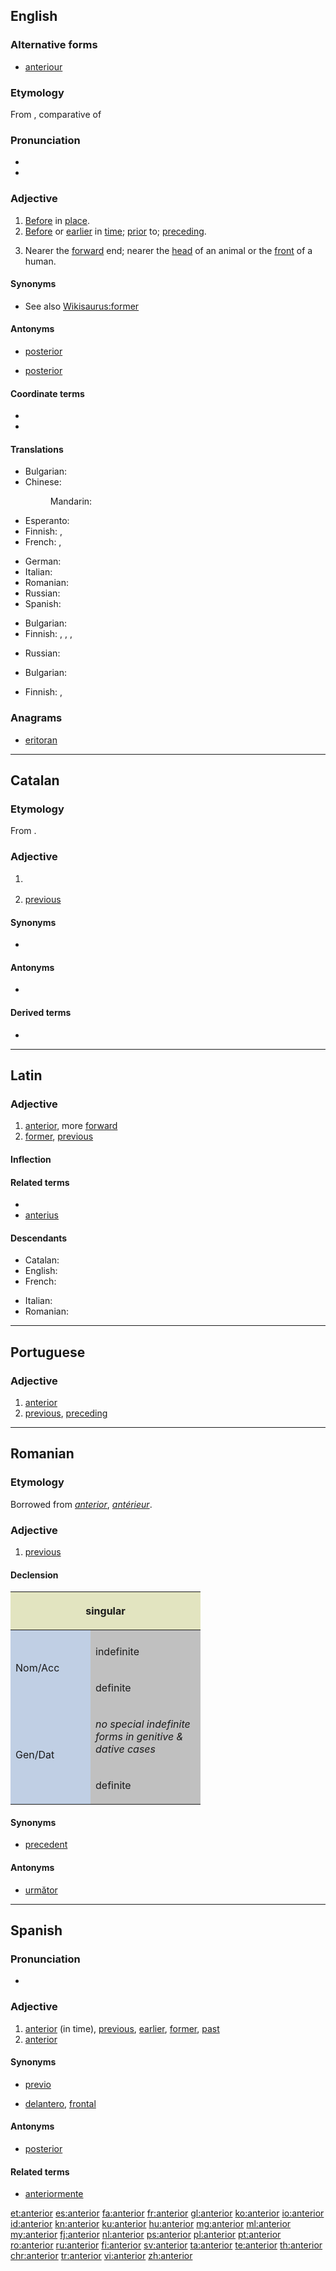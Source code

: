 ==English==

===Alternative forms===
* [[anteriour]] {{qualifier|obsolete}}

===Etymology===
From {{etyl|la|en}} {{term|anterior|lang=la}}, comparative of {{term|ante||forward, before|lang=la}}

===Pronunciation===
* {{audio|en-us-anterior.ogg|Audio (US)}}
* {{rhymes|ɪəriə(r)}}

===Adjective===
{{en-adj|-}}

# [[before|Before]] in [[place]].
# [[before|Before]] or [[earlier]] in [[time]]; [[prior]] to; [[preceding]].
# {{context|anatomy|lang=en}} Nearer the [[forward]] end; nearer the [[head]] of an animal or the [[front]] of a human.

====Synonyms====
* See also [[Wikisaurus:former]]

====Antonyms====
* {{sense|before in place}} [[posterior]]
* {{sense|anatomy}} [[posterior]]

====Coordinate terms====
* {{list:human anatomy direction adjectives/en}}
* {{list:dentistry location adjectives/en}}

====Translations====
{{trans-top|before in place}}
* Bulgarian: {{t+|bg|преден}}
* Chinese:
*: Mandarin: {{t|cmn|前面|tr=qiánmiàn de|alt=前面的|sc=Hani}}
* Esperanto: {{t-|eo|antaŭa}}
* Finnish: {{t+|fi|edellinen}}, {{t-|fi|lähempi}}
* French: {{t+|fr|antérieur}}, {{t+|fr|précédent}}
{{trans-mid}}
* German: {{t-|de|Vorder-}}
* Italian: {{t+|it|anteriore}}
* Romanian: {{t+|ro|anterior}}
* Russian: {{t+|ru|передний|tr=perédnij|sc=Cyrl}}
* Spanish: {{t+|es|anterior}}
{{trans-bottom}}

{{trans-top|before or earlier in time}}
* Bulgarian: {{t+|bg|предшестващ}}
* Finnish: {{t+|fi|edeltävä}}, {{t+|fi|aiempi}}, {{t+|fi|aikaisempi}}, {{t+|fi|edellinen}}
{{trans-mid}}
* Russian: {{t+|ru|предшествующий|tr=predšéstvujuščij|sc=Cyrl}}
{{trans-bottom}}

{{trans-top|anatomy: nearer the forward end}}
* Bulgarian: {{t+|bg|преден}}
{{trans-mid}}
* Finnish: {{t+|fi|etummainen}}, {{t-|fi|etu-}}
{{trans-bottom}}

===Anagrams===
* [[eritoran#English|eritoran]]
----
==Catalan==

===Etymology===
From {{etyl|la|ca}} {{term|anterior|lang=la}}.

===Adjective===
{{ca-adj|mf}}

# {{l/en|anterior}} {{gloss|before; preceeding}}
# [[previous]]

====Synonyms====
* {{l/ca|previ}}

====Antonyms====
* {{l/ca|posterior}}

====Derived terms====
* {{l/ca|anteriorment}}
----
==Latin==

===Adjective===
{{head|la|adjective|comparative of|ante|cat=adjective comparative forms}}

# [[#English|anterior]], more [[forward]]
# [[former]], [[previous]]

====Inflection====
{{la-decl-3rd-comp|anter}}

====Related terms====
* {{l|la|ante}}
* [[anterius]]

====Descendants====
{{top2}}
* Catalan: {{l/ca|anterior}}
* English: {{l/en|anterior}}
* French: {{l/fr|antérieur}}
{{mid2}}
* Italian: {{l|it|anteriore}}
* Romanian: {{l|ro|anterior}}
{{bottom}}
----
==Portuguese==

===Adjective===
{{pt-adj|pl=anteriores}}

# [[#English|anterior]]
# [[previous]], [[preceding]]
----

==Romanian==

===Etymology===
Borrowed from {{etyl|la|ro}} ''[[#Latin|anterior]]'', {{etyl|fr|ro}} ''[[antérieur]]''.

===Adjective===
{{ro-adj|4}}

# [[previous]]

====Declension====
<center>
{| style="background:#F0F0F0"

|-
! colspan="4" style="background:#e2e4c0" | singular
! colspan="2" style="background:#e2e4c0" | plural

|-
! rowspan="3" style="height:5em;width:7em;background:#c0cfe4" | Nom/Acc
| style="background:#C0C0C0" |
! style="width:12em;background:#C0C0C0" | masculine & neuter
! style="width:12em;background:#C0C0C0" | feminine
! style="width:12em;background:#C0C0C0" | masculine
! style="width:12em;background:#C0C0C0" | feminine & neuter

|-
! style="width:10em;background:#C0C0C0" |indefinite
| anterior
| anterioară
| anteriori
| anterioare

|-
! style="width:10em;background:#C0C0C0" |definite

| anteriorul
| anterioara
| anteriorii
| anterioarele

|-
! rowspan="2" style="height:5em;width:7em;background:#c0cfe4" | Gen/Dat
! colspan="5" style="width:10em;background:#C0C0C0" | ''no special indefinite forms in genitive & dative cases''

|-
! style="width:10em;background:#C0C0C0" |definite

| anteriorului
| anterioarei
| anteriorilor
| anterioarelor

|}
</center>

====Synonyms====
* [[precedent]]

====Antonyms====
* [[următor]]

----

==Spanish==

===Pronunciation===
* {{IPA|/an.te.ˈɾjoɾ/|lang=es}}

===Adjective===
{{es-adj|pl=anteriores}}

# [[#English|anterior]] (in time), [[previous]], [[earlier]], [[former]], [[past]]
# [[#English|anterior]] {{gloss|in space}}

====Synonyms====
* {{sense|anterior in time}} [[previo]]
* {{sense|anterior in space}} [[delantero]], [[frontal]]

====Antonyms====
* [[posterior]]

====Related terms====
* [[anteriormente]]

[[et:anterior]]
[[es:anterior]]
[[fa:anterior]]
[[fr:anterior]]
[[gl:anterior]]
[[ko:anterior]]
[[io:anterior]]
[[id:anterior]]
[[kn:anterior]]
[[ku:anterior]]
[[hu:anterior]]
[[mg:anterior]]
[[ml:anterior]]
[[my:anterior]]
[[fj:anterior]]
[[nl:anterior]]
[[ps:anterior]]
[[pl:anterior]]
[[pt:anterior]]
[[ro:anterior]]
[[ru:anterior]]
[[fi:anterior]]
[[sv:anterior]]
[[ta:anterior]]
[[te:anterior]]
[[th:anterior]]
[[chr:anterior]]
[[tr:anterior]]
[[vi:anterior]]
[[zh:anterior]]